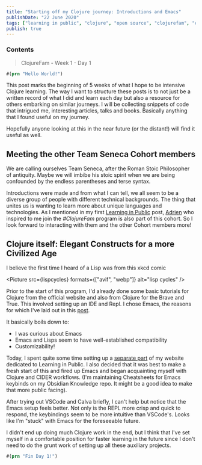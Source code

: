 ```yaml
---
title: "Starting off my Clojure journey: Introductions and Emacs"
publishDate: "22 June 2020"
tags: ["learning in public", "clojure", "open source", "clojurefam", "emacs"]
publish: true
---
```



### Contents

> ClojureFam - Week 1 - Day 1

```clojure
#(prn "Hello World!")
```

This post marks the beginning of 5 weeks of what I hope to be intensive Clojure learning. The way I want to structure these posts is to not just be a written record
of what I did and learn each day but also a resource for others embarking on similar journeys. I will be collecting snippets of code that intrigued me,
interesting articles, talks and books. Basically anything that I found useful on my journey.

Hopefully anyone looking at this in the near future (or the distant!) will find it useful as well.

## Meeting the other Team Seneca Cohort members

We are calling ourselves Team Seneca, after the Roman Stoic Philosopher of antiquity. Maybe we will imbibe his stoic spirit when we are being confounded by the endless parentheses and terse syntax.

Introductions were made and from what I can tell, we all seem to be a diverse group of people with different technical backgrounds. The thing that unites us is wanting
to learn more about unique languages and technologies. As I mentioned in my first [Learning in Public](https://itsrainingmani.dev/learning/clojure/cohort-clojure-fam) post, [Adrien](https://twitter.com/adrien) who inspired to me join the _#ClojureFam_ program is also part of this cohort. So I look forward to interacting with them and the other Cohort members more!

## Clojure itself: Elegant Constructs for a more Civilized Age

I believe the first time I heard of a Lisp was from this xkcd comic

<Picture src={lispcycles} formats={["avif", "webp"]} alt="lisp cycles" />

Prior to the start of this program, I'd already done some basic tutorials for Clojure from the official website and also from Clojure for the Brave and True.
This involved setting up an IDE and Repl. I chose Emacs, the reasons for which I've laid out in this [post](https://itsrainingmani.dev/blog/emacs-2020).

It basically boils down to:

- I was curious about Emacs
- Emacs and Lisps seem to have well-established compatibility
- Customizability!

Today, I spent quite some time setting up a [separate part](https://itsrainingmani.dev/learning) of my website dedicated to Learning in Public. I also decided that
it was best to make a fresh start of this and fired up Emacs and began acquainting myself with Clojure and CIDER workflows. (I'm
maintaining Cheatsheets for Emacs keybinds on my Obsidian Knowledge repo. It might be a good idea to make that more public facing).

After trying out VSCode and Calva briefly, I can't help but notice that the Emacs setup feels better. Not only is the REPL more crisp and quick to respond,
the keybindings seem to be more intuitive than VSCode's. Looks like I'm "stuck" with Emacs for the foreseeable future.

I didn't end up doing much Clojure work in the end, but I think that I've set myself in a comfortable position for faster learning in the future since I don't need
to do the grunt work of setting up all these auxiliary projects.

```clojure
#(prn "Fin Day 1!")
```
